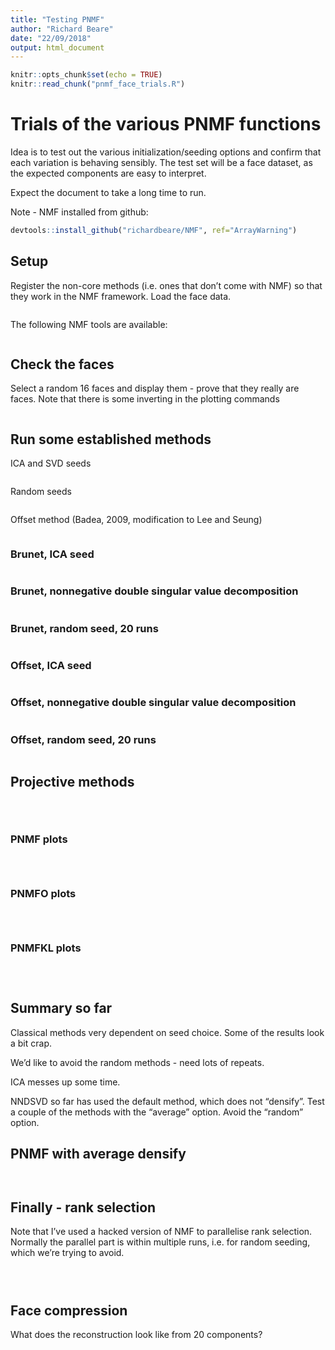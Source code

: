 ```yaml
---
title: "Testing PNMF"
author: "Richard Beare"
date: "22/09/2018"
output: html_document
---
```


```r
knitr::opts_chunk$set(echo = TRUE)
knitr::read_chunk("pnmf_face_trials.R")
```

# Trials of the various PNMF functions

Idea is to test out the various initialization/seeding options and confirm that each 
variation is behaving sensibly. The test set will be a face dataset, as the expected
components are easy to interpret.

Expect the document to take a long time to run.

Note - NMF installed from github:

```r
devtools::install_github("richardbeare/NMF", ref="ArrayWarning")
```


## Setup

Register the non-core methods (i.e. ones that don't come with NMF) so that they work in the
NMF framework. Load the face data.

```r

```

The following NMF tools are available:
```r

```


## Check the faces

Select a random 16 faces and display them - prove that they really are faces. Note that there is some inverting
in the plotting commands

```r

```
## Run some established methods

ICA and SVD seeds

```r

```

Random seeds

```r

```

Offset method (Badea, 2009, modification to Lee and Seung)
```r

```

### Brunet, ICA seed

```r

```

### Brunet, nonnegative double singular value decomposition

```r

```

### Brunet, random seed, 20 runs

```r

```

### Offset, ICA seed

```r

```

### Offset, nonnegative double singular value decomposition

```r

```

### Offset, random seed, 20 runs

```r

```


## Projective methods

```r

```

```r

```

```r

```
### PNMF plots 

```r

```

```r

```

```r

```

### PNMFO plots 

```r

```

```r

```

```r

```

### PNMFKL plots 

```r

```

```r

```

```r

```

## Summary so far

Classical methods very dependent on seed choice. Some of the results look a bit crap.

We'd like to avoid the random methods - need lots of repeats.

ICA messes up some time.

NNDSVD so far has used the default method, which does not "densify". Test
a couple of the methods with the "average" option. Avoid the "random" option.

## PNMF with average densify
```r

```
```r

```

## Finally - rank selection

Note that I've used a hacked version of NMF to parallelise rank selection. Normally the 
parallel part is within multiple runs, i.e. for random seeding, which we're trying to avoid.

```r

```

```r

```

```r

```

## Face compression

What does the reconstruction look like from 20 components?



